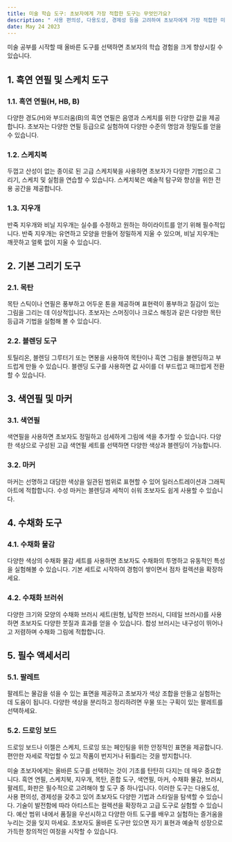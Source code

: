 ```yaml
---
title: 미술 학습 도구: 초보자에게 가장 적합한 도구는 무엇인가요?
description: " 사용 편의성, 다용도성, 경제성 등을 고려하여 초보자에게 가장 적합한 미술 도구에 대한 인사이트를 제공하는 것을 목표로 합니다."
date: May 24 2023
---
```

미술 공부를 시작할 때 올바른 도구를 선택하면 초보자의 학습 경험을 크게 향상시킬 수 있습니다.

## 1. 흑연 연필 및 스케치 도구
### 1.1. 흑연 연필(H, HB, B)

다양한 경도(H)와 부드러움(B)의 흑연 연필은 음영과 스케치를 위한 다양한 값을 제공합니다.
초보자는 다양한 연필 등급으로 실험하여 다양한 수준의 명암과 정밀도를 얻을 수 있습니다.
### 1.2. 스케치북

두껍고 산성이 없는 종이로 된 고급 스케치북을 사용하면 초보자가 다양한 기법으로 그리기, 스케치 및 실험을 연습할 수 있습니다.
스케치북은 예술적 탐구와 향상을 위한 전용 공간을 제공합니다.
### 1.3. 지우개

반죽 지우개와 비닐 지우개는 실수를 수정하고 원하는 하이라이트를 얻기 위해 필수적입니다.
반죽 지우개는 유연하고 모양을 만들어 정밀하게 지울 수 있으며, 비닐 지우개는 깨끗하고 얼룩 없이 지울 수 있습니다.
## 2. 기본 그리기 도구
### 2.1. 목탄

목탄 스틱이나 연필은 풍부하고 어두운 톤을 제공하며 표현력이 풍부하고 질감이 있는 그림을 그리는 데 이상적입니다.
초보자는 스머징이나 크로스 해칭과 같은 다양한 목탄 등급과 기법을 실험해 볼 수 있습니다.
### 2.2. 블렌딩 도구

토틸리온, 블렌딩 그루터기 또는 면봉을 사용하여 목탄이나 흑연 그림을 블렌딩하고 부드럽게 만들 수 있습니다.
블렌딩 도구를 사용하면 값 사이를 더 부드럽고 매끄럽게 전환할 수 있습니다.
## 3. 색연필 및 마커
### 3.1. 색연필

색연필을 사용하면 초보자도 정밀하고 섬세하게 그림에 색을 추가할 수 있습니다.
다양한 색상으로 구성된 고급 색연필 세트를 선택하면 다양한 색상과 블렌딩이 가능합니다.
### 3.2. 마커

마커는 선명하고 대담한 색상을 일관된 범위로 표현할 수 있어 일러스트레이션과 그래픽 아트에 적합합니다.
수성 마커는 블렌딩과 세척이 쉬워 초보자도 쉽게 사용할 수 있습니다.
## 4. 수채화 도구
### 4.1. 수채화 물감

다양한 색상의 수채화 물감 세트를 사용하면 초보자도 수채화의 투명하고 유동적인 특성을 실험해볼 수 있습니다.
기본 세트로 시작하여 경험이 쌓이면서 점차 컬렉션을 확장하세요.
### 4.2. 수채화 브러쉬

다양한 크기와 모양의 수채화 브러시 세트(원형, 납작한 브러시, 디테일 브러시)를 사용하면 초보자도 다양한 붓질과 효과를 얻을 수 있습니다.
합성 브러시는 내구성이 뛰어나고 저렴하며 수채화 그림에 적합합니다.
## 5. 필수 액세서리
### 5.1. 팔레트

팔레트는 물감을 섞을 수 있는 표면을 제공하고 초보자가 색상 조합을 만들고 실험하는 데 도움이 됩니다.
다양한 색상을 분리하고 정리하려면 우물 또는 구획이 있는 팔레트를 선택하세요.
### 5.2. 드로잉 보드

드로잉 보드나 이젤은 스케치, 드로잉 또는 페인팅을 위한 안정적인 표면을 제공합니다.
편안한 자세로 작업할 수 있고 작품이 번지거나 뒤틀리는 것을 방지합니다.


미술 초보자에게는 올바른 도구를 선택하는 것이 기초를 탄탄히 다지는 데 매우 중요합니다. 흑연 연필, 스케치북, 지우개, 목탄, 혼합 도구, 색연필, 마커, 수채화 물감, 브러시, 팔레트, 화판은 필수적으로 고려해야 할 도구 중 하나입니다. 이러한 도구는 다용도성, 사용 편의성, 경제성을 갖추고 있어 초보자도 다양한 기법과 스타일을 탐색할 수 있습니다. 기술이 발전함에 따라 아티스트는 컬렉션을 확장하고 고급 도구로 실험할 수 있습니다. 예산 범위 내에서 품질을 우선시하고 다양한 아트 도구를 배우고 실험하는 즐거움을 누리는 것을 잊지 마세요. 초보자도 올바른 도구만 있으면 자기 표현과 예술적 성장으로 가득한 창의적인 여정을 시작할 수 있습니다.
